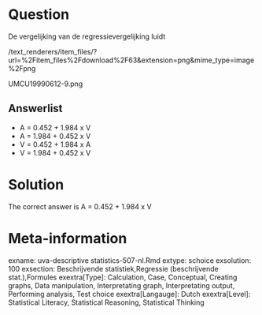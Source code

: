 Question
========

De vergelijking van de regressievergelijking luidt 

 /text_renderers/item_files/?url=%2Fitem_files%2Fdownload%2F63&extension=png&mime_type=image%2Fpng 

 UMCU19990612-9.png 

Answerlist
----------
* A = 0.452 + 1.984 x V
* A = 1.984 + 0.452 x V
* V = 0.452 + 1.984 x A
* V = 1.984 + 0.452 x V

Solution
========

The correct answer is  A = 0.452 + 1.984 x V 

Meta-information
================
exname: uva-descriptive statistics-507-nl.Rmd 
extype: schoice 
exsolution: 100 
exsection: Beschrijvende statistiek,Regressie (beschrijvende stat.),Formules 
exextra[Type]: Calculation, Case, Conceptual, Creating graphs, Data manipulation, Interpretating graph, Interpretating output, Performing analysis, Test choice 
exextra[Langauge]: Dutch 
exextra[Level]: Statistical Literacy, Statistical Reasoning, Statistical Thinking 
